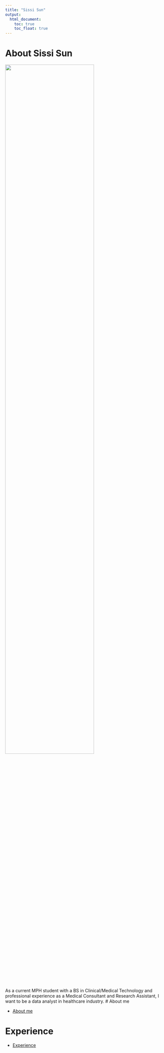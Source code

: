 ```yaml
---
title: "Sissi Sun"
output: 
  html_document:
    toc: true
    toc_float: true
---
```


# About Sissi Sun
<img src="images/IMG_0843.JPG" style="width:75%">

As a current MPH student with a BS in Clinical/Medical Technology and professional experience as a Medical Consultant and Research Assistant, I want to be a data analyst in healthcare industry. 
# About me

* [About me](about.html)

# Experience

* [Experience](experience.html)